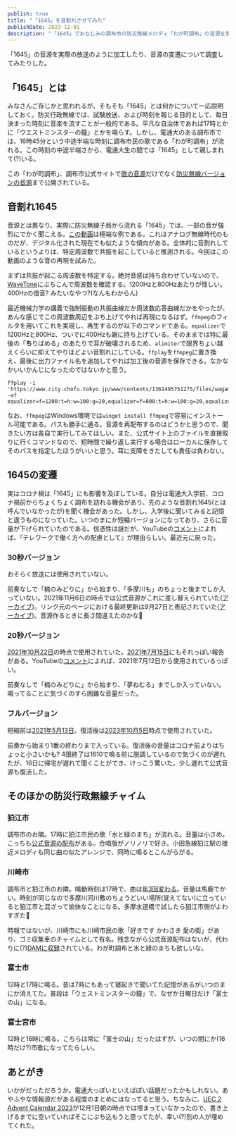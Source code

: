 ```yaml
---
publish: true
title: "「1645」を音割れさせてみた"
publishDate: 2023-12-01
description: "「1645」でおなじみの調布市の防災無線メロディ「わが町調布」の音源を実際の放送のように加工したり、音源の変遷について調査してみたりした。"
---
```


「1645」の音源を実際の放送のように加工したり、音源の変遷について調査してみたりした。

## 「1645」とは

みなさんご存じかと思われるが、そもそも「1645」とは何かについて一応説明しておく。防災行政無線では、試験放送、および時刻を報じる目的として、毎日決まった時刻に音楽を流すことが一般的である。平凡な自治体であれば17時とかに「ウエストミンスターの鐘」とかを鳴らす。しかし、電通大のある調布市では、16時45分という中途半端な時刻に調布市民の歌である「わが町調布」が流れる。この時刻の中途半端さから、電通大生の間では「1645」として親しまれて(?)いる。

この「わが町調布」、調布市公式サイトで[歌の音源](https://www.city.chofu.tokyo.jp/www/contents/1450671006552/index.html)だけでなく[防災無線バージョンの音源](https://www.city.chofu.tokyo.jp/www/contents/1361495751275/index.html)まで公開されている。

<OGPCard url="https://www.city.chofu.tokyo.jp/www/contents/1361495751275/index.html"/>

## 音割れ1645

音源とは異なり、実際に防災無線子局から流れる「1645」では、一部の音が強烈にでかく聞こえる。[この動画](https://www.youtube.com/watch?v=XrGAv7bUnyE)は極端な例である。これはアナログ無線時代のものだが、デジタル化された現在でも似たような傾向がある。全体的に音割れしているというよりは、特定周波数で共振を起こしていると推測される。今回はこの動画のような音の再現を試みた。

<OGPCard url="https://www.youtube.com/watch?v=XrGAv7bUnyE" />

まずは共振が起こる周波数を特定する。絶対音感は持ち合わせていないので、[WaveTone](https://ackiesound.ifdef.jp/download.html#wt)にぶちこんで周波数を確認する。1200Hzと800Hzあたりが怪しい。400Hzの倍音? みたいなやつ?(なんもわからん)

最近機械力学の講義で強制振動の共振曲線だか周波数応答曲線だかをやったが、あんな感じでこの周波数周辺をぶち上げてやれば再現になるはず。`ffmpeg`のフィルタを用いてこれを実現し、再生するのが以下のコマンドである。`equalizer`で1200Hzと800Hz、ついでに400Hzも雑に持ち上げている。そのままでは特に最後の「**ち**りばめる」のあたりで耳が破壊されるため、`alimiter`で限界ちょい越えくらいに抑えてやりほどよい音割れにしている。`ffplay`を`ffmpeg`に置き換え、最後に出力ファイル名を追加してやれば加工後の音源を保存できる。なかなかいいかんじになったのではないかと思う。

```
ffplay -i 'https://www.city.chofu.tokyo.jp/www/contents/1361495751275/files/wagamachichofu.mp3' -af equalizer=f=1200:t=h:w=100:g=20,equalizer=f=800:t=h:w=100:g=20,equalizer=f=400:t=h:w=100:g=10,alimiter=level_in=0.9:level_out=1.1
```

なお、`ffmpeg`はWindows環境では`winget install ffmpeg`で容易にインストール可能である。パスも勝手に通る。音源を再配布するのはどうかと思うので、聞きたい方は各自で実行してみてほしい。また、公式サイト上のファイルを直接取りに行くコマンドなので、短時間で繰り返し実行する場合はローカルに保存してそのパスを指定したほうがいいと思う。耳に支障をきたしても責任は負わない。

## 1645の変遷

実はコロナ禍は「1645」にも影響を及ぼしている。自分は電通大入学前、コロナ禍前からちょくちょく調布を訪れる機会があり、先のような音割れ1645(とは呼んでいなかったが)を聞く機会があった。しかし、入学後に聞いてみると記憶と違うものになっていた。いつのまにか短縮バージョンになっており、さらに音量が下げられていたのである。信憑性は謎だが、YouTubeの[コメント](https://www.youtube.com/watch?v=06I6gvmeToo)によれば、『テレワークで働く方への配慮として』が理由らしい。最近元に戻った。

### 30秒バージョン

おそらく放送には使用されていない。

前奏なしで「楠のみどりに」から始まり、「多摩川も」のちょっと後までしか入っていない。2021年11月6日の時点では公式音源がこれに差し替えられていた([アーカイブ](https://www.city.chofu.tokyo.jp/www/contents/1361495751275/files/wagamachichofu.mp3))。リンク元のページにおける最終更新は9月27日と表記されていた([アーカイブ](http://web.archive.org/web/20211123054013/https://www.city.chofu.tokyo.jp/www/contents/1361495751275/index.html))。音源作るときに長さ間違えたのかな🤔

### 20秒バージョン

[2021年10月22日](https://www.youtube.com/watch?v=-TdoFTZQtbk)の時点で使用されていた。[2021年7月15日](https://twitter.com/Chikuwa2_UEC21/status/1415578370775994368)にもそれっぽい報告がある。YouTubeの[コメント](https://www.youtube.com/watch?v=pPcoeiwo85M)によれば、2021年7月12日から使用されているっぽい。

前奏なしで「楠のみどりに」から始まり、「夢ねむる」までしか入っていない。鳴ってることに気づくのすら困難な音量だった。

### フルバージョン

短縮前は[2021年5月13日](https://www.youtube.com/watch?v=06I6gvmeToo)、復活後は[2023年10月5日](https://twitter.com/raygo_math/status/1709837381283803294)時点で使用されていた。

前奏から始まり1番の終わりまで入っている。復活後の音量はコロナ前よりはちょっと小さいかも? 4限終了は1610で鳴る前に脱調しているので気づくのが遅れたが、16日に帰宅が遅れて聞くことができ、けっこう驚いた。少し遅れて公式音源も復活した。

<Tweet id="1713823726679273501" />
<Tweet id="1715278137859486046" hideThread/>

## そのほかの防災行政無線チャイム

### 狛江市

調布市のお隣。17時に狛江市民の歌「水と緑のまち」が流れる。音量は小さめ。こっちも[公式音源の配布](https://www.city.komae.tokyo.jp/index.cfm/46,63352,353,2696,html)がある。合唱版がノリノリで好き。小田急線狛江駅の接近メロディも同じ曲の似たアレンジで、同時に鳴るとこんがらがる。

### 川崎市

調布市と狛江市のお隣。鳴動時刻は17時で、曲は[年3回変わる](https://www.city.kawasaki.jp/templates/faq/601/0000011700.html)。音量は馬鹿でかい。時刻が同じなので多摩川河川敷のちょうどいい場所(覚えてない)に立っていると狛江市と混ざって愉快なことになる。多摩水道橋で試したら狛江市側がよわすぎた🥺

<Tweet id="1714238839810846785" />

時報ではないが、川崎市にも川崎市民の歌「好きです かわさき 愛の街」があり、ゴミ収集車のチャイムとして有名。残念ながら公式音源配布はないが、代わりに(?)[DAMに収録](https://www.clubdam.com/karaokesearch/songleaf.html?requestNo=1810-19)されている。わが町調布と水と緑のまちも欲しいな。

### 富士市

12時と17時に鳴る。昔は7時にもあって寝起きで聞いてた記憶があるがいつのまにか消えてた。普段は「ウェストミンスターの鐘」で、なぜか日曜日だけ「富士の山」になる。

### 富士宮市

12時と16時に鳴る。こちらは常に「富士の山」だったはずが、いつの間にか(16時だけ?)市歌になってたらしい。

## あとがき

いかがだっただろうか。電通大っぽいといえばぽい話題だったかもしれない。あやふやな情報源だがある程度のまとめにはなってると思う。ちなみに、[UEC 2 Advent Calendar 2023](https://adventar.org/calendars/8704)が12月1日朝の時点では埋まっていなかったので、書き上げるまでに空いていればそこにぶち込もうと思ってたが、幸い(?)別の人が埋めてくれた。

<OGPCard url="https://adventar.org/calendars/8704" />
